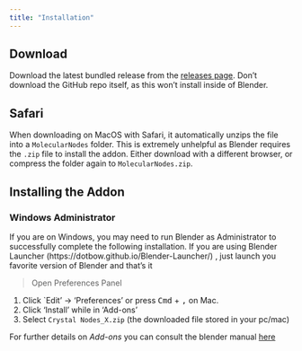 ```yaml
---
title: "Installation"
---
```


## Download

Download the latest bundled release from the [releases page](https://github.com/giorgioluciano/CrystalNodes/releases/). Don't download the GitHub repo itself, as this won't install inside of Blender.

::: callout-note
# Safari

When downloading on MacOS with Safari, it automatically unzips the file into a `MolecularNodes` folder. This is extremely unhelpful as Blender requires the `.zip` file to install the addon. Either download with a different browser, or compress the folder again to `MolecularNodes.zip`.
:::

## Installing the Addon

::: callout-warning
### Windows Administrator

If you are on Windows, you may need to run Blender as Administrator to successfully complete the following installation. If you are using Blender Launcher (https://dotbow.github.io/Blender-Launcher/) , just launch you favorite version of Blender and that's it
:::

> Open Preferences Panel

1.  Click \`Edit' -\> 'Preferences' or press <kbd>Cmd</kbd> + <kbd> ,</kbd> on Mac.
2.  Click 'Install' while in 'Add-ons'
3.  Select `Crystal Nodes_X.zip` (the downloaded file stored in your pc/mac)

For further details on *Add-ons* you can consult the blender manual [here](https://docs.blender.org/manual/en/latest/editors/preferences/addons.html)

